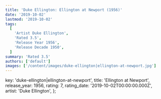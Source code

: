 ```yaml
---
title: 'Duke Ellington: Ellington at Newport (1956)'
date: '2019-10-02'
lastmod: '2019-10-02'
tags:
  [
    'Artist Duke Ellington',
    'Rated 3.5',
    'Release Year 1956',
    'Release Decade 1950',
  ]
summary: 'Rated 3.5'
authors: ['default']
images: ['/content/images/duke-ellington|ellington-at-newport.jpg']
---
```


  key: 'duke-ellington|ellington-at-newport',
  title: 'Ellington at Newport',
  release_year: 1956,
  rating: 7,
  rating_date: '2019-10-02T00:00:00.000Z',
  artist: 'Duke Ellington',
};

<MusicRating data={data} />
